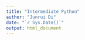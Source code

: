 ```yaml
---
title: "Intermediate Python"
author: "Junrui Di"
date: "`r Sys.Date()`"
output: html_document
---
```



